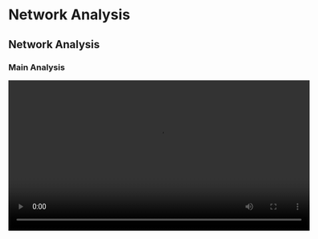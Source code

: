 # Network Analysis

## Network Analysis

### Main Analysis

<video width="600" controls><source src="/assets/videos/8_Network_Analysis/Network_1_Main-Analysis.mp4" type="video/mp4">Your browser does not support the video tag.</video>

